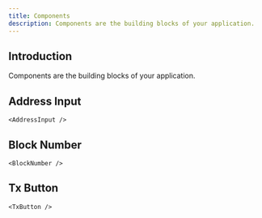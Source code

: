 ```yaml
---
title: Components
description: Components are the building blocks of your application.
---
```


## Introduction

Components are the building blocks of your application.

## Address Input

```tsx
<AddressInput />
```

## Block Number

```tsx
<BlockNumber />
```

## Tx Button

```tsx
<TxButton />
```